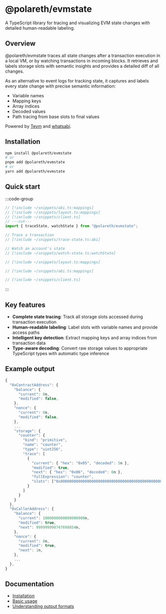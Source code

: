 # @polareth/evmstate

A TypeScript library for tracing and visualizing EVM state changes with detailed human-readable labeling.

## Overview

@polareth/evmstate traces all state changes after a transaction execution in a local VM, or by watching transactions in incoming blocks. It retrieves and labels storage slots with semantic insights and provides a detailed diff of all changes.

As an alternative to event logs for tracking state, it captures and labels every state change with precise semantic information:

- Variable names
- Mapping keys
- Array indices
- Decoded values
- Path tracing from base slots to final values

Powered by [Tevm](https://github.com/evmts/tevm-monorepo) and [whatsabi](https://github.com/shazow/whatsabi).

## Installation

```bash
npm install @polareth/evmstate
# or
pnpm add @polareth/evmstate
# or
yarn add @polareth/evmstate
```

## Quick start

:::code-group

```ts twoslash [example.ts]
// [!include ~/snippets/abi.ts:mappings] 
// [!include ~/snippets/layout.ts:mappings] 
// [!include ~/snippets/client.ts] 
// ---cut---
import { traceState, watchState } from "@polareth/evmstate";

// Trace a transaction
// [!include ~/snippets/trace-state.ts:abi] 

// Watch an account's state
// [!include ~/snippets/watch-state.ts:watchState] 
```

```ts twoslash [layout.ts]
// [!include ~/snippets/layout.ts:mappings] 
```

```ts twoslash [abi.ts]
// [!include ~/snippets/abi.ts:mappings] 
```

```ts twoslash [client.ts]
// [!include ~/snippets/client.ts] 
```

:::

## Key features

- **Complete state tracing**: Track all storage slots accessed during transaction execution
- **Human-readable labeling**: Label slots with variable names and provide access paths
- **Intelligent key detection**: Extract mapping keys and array indices from transaction data
- **Type-aware decoding**: Convert raw storage values to appropriate TypeScript types with automatic type inference

## Example output

```typescript
{
  "0xContractAddress": {
    "balance": {
      "current": 0n,
      "modified": false,
    },
    "nonce": {
      "current": 0n,
      "modified": false,
    },
    ...
    "storage": {
      "counter": {
        "kind": "primitive",
        "name": "counter",
        "type": "uint256",
        "trace": [
          {
            "current": { "hex": "0x05", "decoded": 5n },
            "modified": true,
            "next": { "hex": "0x06", "decoded": 6n },
            "fullExpression": "counter",
            "slots": ["0x0000000000000000000000000000000000000000000000000000000000000000"]
          }
        ]
      }
    }
  },
  "0xCallerAddress": {
    "balance": {
      "current": 1000000000000000000n,
      "modified": true,
      "next": 999999998747698854n,
    },
    "nonce": {
      "current": 0n,
      "modified": true,
      "next": 1n,
    },
    ...
  },
}
```

## Documentation

- [Installation](/guides/installation)
- [Basic usage](/guides/basic-usage)
- [Understanding output formats](/reference/output-format)
